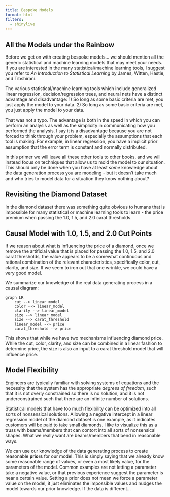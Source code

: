 ```yaml
---
title: Bespoke Models
format: html
filters:
  - shinylive
---
```


## All the Models under the Rainbow

Before we get on with creating bespoke models... we should mention all the generic statistical and machine learning models that may meet your needs. If you are interested in the many statistical/machine learning tools, I suggest you refer to *An Introduction to Statistical Learning* by James, Witten, Hastie, and Tibshirani.

The various statistical/machine learning tools which include generalized linear regression, decision/regression trees, and neural nets have a distinct advantage and disadvantage: 1) So long as some basic criteria are met, you just apply the model to your data. 2) So long as some basic criteria are met, you just apply the model to your data.

That was not a typo. The advantage is both in the speed in which you can perform an analysis as well as the simplicity in communicating how you performed the analysis. I say it is a disadvantage because you are not forced to think through your problem, especially the assumptions that each tool is making. For example, in linear regression, you have a implicit prior assumption that the error term is constant and normally distributed.

In this primer we will leave all these other tools to other books, and we will instead focus on techniques that allow us to mold the model to our situation. This should only be done when you have at least *some* knowledge about the data generation process you are modeling - but it doesn't take much and who tries to model data for a situation they know nothing about?

## Revisiting the Diamond Dataset

In the diamond dataset there was something quite obvious to humans that is impossible for many statistical or machine learning tools to learn - the price premium when passing the 1.0, 1.5, and 2.0 carat thresholds.

## Causal Model with 1.0, 1.5, and 2.0 Cut Points

If we reason about what is influencing the price of a diamond, once we remove the artificial value that is placed for passing the 1.0, 1.5, and 2.0 carat thresholds, the value appears to be a somewhat continuous and rational combination of the relevant characteristics, specifically color, cut, clarity, and size. If we seem to iron out that one wrinkle, we could have a very good model.

We summarize our knowledge of the real data generating process in a causal diagram:

```mermaid
graph LR
    cut --> linear_model
    color --> linear_model
    clarity --> linear_model
    size --> linear_model
    size --> carat_threshold
    linear_model --> price
    carat_threshold --> price
```

This shows that while we have two mechanisms influencing diamond price. While the cut, color, clarity, and size can be combined in a linear fashion to determine price, the size is also an input to a carat threshold model that will influence price.

## Model Flexibility

Engineers are typically familiar with solving systems of equations and the necessity that the system has the appropriate *degrees of freedom*, such that it is not overly constrained so there is no solution, and it is not underconstrained such that there are an infinite number of solutions.

Statistical models that have too much flexibility can be optimized into all sorts of nonsensical solutions. Allowing a negative intercept in a linear regression model of the diamond dataset is one example, as it indicates customers will be paid to take small diamonds. I like to visualize this as a truss with beams/members that can contort into all sorts of nonsensical shapes. What we really want are beams/members that bend in reasonable ways.

We can use our knowledge of the data generating process to create reasonable **priors** for our model. This is simply saying that we already know some reasonable range of values, or even a most likely value, for the parameters of the model. Common examples are not letting a parameter take a negative value, or that previous experience suggest the parameter is near a certain value. Setting a prior does not mean we force a parameter value on the model, it just eliminates the impossible values and nudges the model towards our prior knowledge. If the data is different...